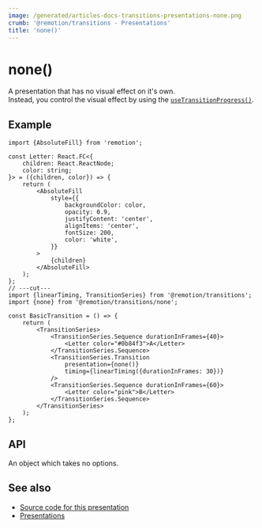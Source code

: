 ```yaml
---
image: /generated/articles-docs-transitions-presentations-none.png
crumb: '@remotion/transitions - Presentations'
title: 'none()'
---
```


# none()<AvailableFrom v="4.0.177"/>

A presentation that has no visual effect on it's own.  
Instead, you control the visual effect by using the [`useTransitionProgress()`](/docs/transitions/use-transition-progress).

<Demo type="none" />

## Example

```tsx twoslash title="NoneTransition.tsx"
import {AbsoluteFill} from 'remotion';

const Letter: React.FC<{
	children: React.ReactNode;
	color: string;
}> = ({children, color}) => {
	return (
		<AbsoluteFill
			style={{
				backgroundColor: color,
				opacity: 0.9,
				justifyContent: 'center',
				alignItems: 'center',
				fontSize: 200,
				color: 'white',
			}}
		>
			{children}
		</AbsoluteFill>
	);
};
// ---cut---
import {linearTiming, TransitionSeries} from '@remotion/transitions';
import {none} from '@remotion/transitions/none';

const BasicTransition = () => {
	return (
		<TransitionSeries>
			<TransitionSeries.Sequence durationInFrames={40}>
				<Letter color="#0b84f3">A</Letter>
			</TransitionSeries.Sequence>
			<TransitionSeries.Transition
				presentation={none()}
				timing={linearTiming({durationInFrames: 30})}
			/>
			<TransitionSeries.Sequence durationInFrames={60}>
				<Letter color="pink">B</Letter>
			</TransitionSeries.Sequence>
		</TransitionSeries>
	);
};
```

## API

An object which takes no options.

## See also

- [Source code for this presentation](https://github.com/remotion-dev/remotion/blob/main/packages/transitions/src/presentations/none.tsx)
- [Presentations](/docs/transitions/presentations)
